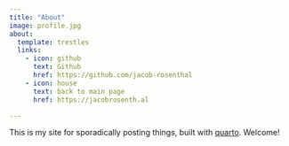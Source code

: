 ```yaml
---
title: "About"
image: profile.jpg
about:
  template: trestles
  links:
    - icon: github
      text: Github
      href: https://github.com/jacob-rosenthal
    - icon: house
      text: back to main page
      href: https://jacobrosenth.al

---
```


This is my site for sporadically posting things, built with [quarto](https://quarto.org/). Welcome!
